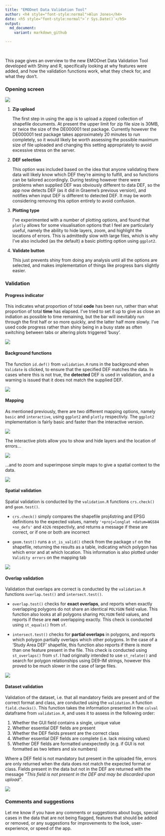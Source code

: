 ---
title: "EMODnet Data Validation Tool"
author: <h4 style="font-style:normal">Alun Jones</h4>    
date: <h5 style="font-style:normal">`r Sys.Date()`</h5>    
output:
  md_document:
    variant: markdown_github

---

<br>

This page gives an overview to the new EMODnet Data Validation Tool developed with Shiny and R, specifically looking at why features were added, and how the validation functions work, what they check for, and what they don't.


### Opening screen
![](./images/opening.PNG)

(@) **Zip upload**

    The first step in using the app is to upload a zipped collection of shapefile documents. At present the upper limit for zip file size is 30MB, or twice the size of the DE000001 test package. Currently however the DE000001 test package takes approximately 20 minutes to run completely, so it would likely be worth assessing the possible maximum size of file uploaded and changing this setting appropriately to avoid excessive stress on the server.

(@) **DEF selection**

    This option was included based on the idea that anyone validating there data will likely know which DEF they're aiming to fulfill, and so functions can be tailored accordingly. During testing however there were problems when supplied DEF was obviously different to data DEF, so the app now detects DEF (as it did in Graeme's previous version), and notifies when input DEF is different to detected DEF. It may be worth considering removing this option entirely to avoid confusion.

(@) **Plotting type**

    I've experimented with a number of plotting options, and found that `plotly` allows for some visualisation options that I feel are particularly useful, namely the ability to hide layers, zoom, and highlight the locations of errors. This is admittedly slow with large files, which is why I've also included (as the default) a basic plotting option using `ggplot2`.

(@) **Validate button**

    This just prevents shiny from doing any analysis until all the options are selected, and makes implementation of things like progress bars slightly easier.

### Validation
#### Progress indicator
This indicates what proportion of total **code** has been run, rather than what proportion of total **time** has elapsed. I've tried to set it up to give as close an indiation as possible to time remaining, but the bar will inevitably run through the first half or so more quickly, and the latter half more slowly. I've used code progress rather than shiny being in a busy state as often switching between tabs or altering plots triggered 'busy'.
<br>

![](./images/progress.PNG)


#### Background functions
The function `id.def()` from `validation.R` runs in the background when `Validate` is clicked, to ensure that the specified DEF matches the data. In cases where this is not true, the **detected** DEF is used in validation, and a warning is issued that it does not match the supplied DEF.
<br>

![](./images/def.PNG)

#### Mapping
As mentioned previously, there are two different mapping options, namely `basic` and `interactive`, using `ggplot2` and `plotly` respectivly. The `ggplot2` implementation is fairly basic and faster than the interactive version.
<br>

![](./images/basic.PNG)

The interactive plots allow you to show and hide layers and the location of errors...
<br>

![](./images/valid_errors.PNG)

...and to zoom and superimpose simple maps to give a spatial context to the data.
<br>

![](./images/europe.PNG)

#### Spatial validation
Spatial validation is conducted by the `validation.R` functions `crs.check()` and `geom.test()`.

* `crs.check()` simply compares the shapefile proj4string and EPSG definitions to the expected values, namely `'+proj=longlat +datum=WGS84 +no_defs'` and `4326` respectivly, and returns a message if these are correct, or if one or both are incorrect

* `geom.test()` runs a `st_is_valid()` check from the package `sf` on the shapefile, returning the results as a table, indicating which polygon has which error and at which location. This information is also plotted under `Validity errors` on the mapping tab
<br>

![](./images/spatial_validation.PNG)

#### Overlap validation
Validation that overlaps are correct is conducted by the `validation.R` functions `overlap.test()` and `intersect.test()`.

* `overlap.test()` checks for **exact overlaps**, and reports when exactly overlapping polygons do not share an identical `POLYGON` field value. This function also looks at all polygons sharing `POLYGON` field values, and reports if these are **not** overlapping exactly. This check is conducted using `st_equals()` from `sf`.

* `intersect.test()` checks for **partial overlaps** in polygons, and reports which polygon partially overlaps which other polygons. In the case of a 'Study Area DEF' shapefile, this function also reports if there is more than one feature present in the file. This check is conducted using `st_overlaps()` from `sf`. I had originally intended to use `st_relate()` and search for polygon relationships using DE9-IM strings, however this proved to be much slower in the case of large files.
<br>

![](./images/overlap_validation.PNG)

#### Dataset validation
Validation of the dataset, i.e. that all mandatory fields are present and of the correct format and class, are conducted using the `validation.R` function `field.checks()`. This function takes the information presented in the `colval` dataframe from `validation.R`, and uses it to assess in the following order:

1. Whether the GUI field contains a single, unique value
2. Whether essential DEF fields are present
3. Whether the DEF fields present are the correct class
4. Whether essential DEF fields are complete (i.e. lack missing values)
5. Whether DEF fields are formatted unexpectedly (e.g. if GUI is not formatted as two letters and six numbers)

Where a DEF field is not mandatory but present in the uploaded file, errors are only returned when the data does not match the expected format or class. Fields present in the data but not in the DEF are returned with the message *"This field is not present in the DEF and may be discarded upon upload"*.
<br>

![](./images/dataset_validation.PNG)

### Comments and suggestions
Let me know if you have any comments or suggestions about bugs, special cases in the data that are not being flagged, features that should be added or removed, or any suggestions for improvements to the look, user-experience, or speed of the app.

<br>
<br>
<br>






